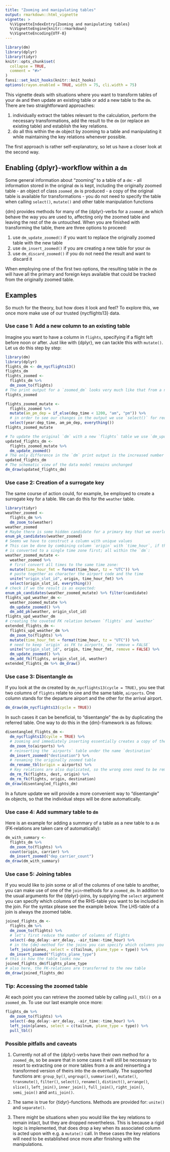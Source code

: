 ```yaml
---
title: "Zooming and manipulating tables"
output: rmarkdown::html_vignette
vignette: >
  %\VignetteIndexEntry{Zooming and manipulating tables}
  %\VignetteEngine{knitr::rmarkdown}
  %\VignetteEncoding{UTF-8}
---
```


```r
library(dm)
library(dplyr)
library(tidyr)
knitr::opts_chunk$set(
  collapse = TRUE,
  comment = "#>"
)
fansi::set_knit_hooks(knitr::knit_hooks)
options(crayon.enabled = TRUE, width = 75, cli.width = 75)
```

This vignette deals with situations where you want to transform tables of your `dm` and then update an existing table or add a new table to the `dm`.
There are two straightforward approaches:

1. individually extract the tables relevant to the calculation, perform the necessary transformations, add the result to the `dm` (or replace an existing table) and establish the key relations.
1. do all this within the `dm` object by zooming to a table and manipulating it while maintaining the key relations whenever possible.

The first approach is rather self-explanatory, so let us have a closer look at the second way.

## Enabling {dplyr}-workflow within a `dm`

Some general information about "zooming" to a table of a `dm`:
- all information stored in the original `dm` is kept, including the originally zoomed table
- an object of class `zoomed_dm` is produced
- a copy of the original table is available for transformations
- you do not need to specify the table when calling `select()`, `mutate()` and other table manipulation functions

{dm} provides methods for many of the {dplyr}-verbs for a `zoomed_dm` which behave the way you are used to, affecting only the zoomed table and leaving the rest of the `dm` untouched.
When you are finished with transforming the table, there are three options to proceed:

1. use `dm_update_zoomed()` if you want to replace the originally zoomed table with the new table
1. use `dm_insert_zoomed()` if you are creating a new table for your `dm`
1. use `dm_discard_zoomed()` if you do not need the result and want to discard it

When employing one of the first two options, the resulting table in the `dm` will have all the primary and foreign keys available that could be tracked from the originally zoomed table.

## Examples

So much for the theory, but how does it look and feel?
To explore this, we once more make use of our trusted {nycflights13} data.

### Use case 1: Add a new column to an existing table

Imagine you want to have a column in `flights`, specifying if a flight left before noon or after. 
Just like with {dplyr}, we can tackle this with `mutate()`.
Let us do this step by step:

```r
library(dm)
library(dplyr)
flights_dm <- dm_nycflights13()
flights_dm
flights_zoomed <- 
  flights_dm %>% 
  dm_zoom_to(flights)
# The print output for a `zoomed_dm` looks very much like that from a normal `tibble`.
flights_zoomed

flights_zoomed_mutate <- 
  flights_zoomed %>% 
  mutate(am_pm_dep = if_else(dep_time < 1200, "am", "pm")) %>% 
  # in order to see our changes in the output we use `select()` for reordering the columns
  select(year:dep_time, am_pm_dep, everything())
flights_zoomed_mutate

# To update the original `dm` with a new `flights` table we use `dm_update_zoomed()`:
updated_flights_dm <- 
  flights_zoomed_mutate %>% 
  dm_update_zoomed()
# The only difference in the `dm` print output is the increased number of columns
updated_flights_dm
# The schematic view of the data model remains unchanged
dm_draw(updated_flights_dm)
```

### Use case 2: Creation of a surrogate key

The same course of action could, for example, be employed to create a surrogate key for a table.
We can do this for the `weather` table.

```r
library(tidyr)
weather_zoomed <- 
  flights_dm %>% 
  dm_zoom_to(weather)
weather_zoomed
# Maybe there is some hidden candidate for a primary key that we overlooked
enum_pk_candidates(weather_zoomed)
# Seems we have to construct a column with unique values
# This can be done by combining column `origin` with `time_hour`, if the latter 
# is converted to a single time zone first; all within the `dm`:
weather_zoomed_mutate <- 
  weather_zoomed %>% 
  # first convert all times to the same time zone:
  mutate(time_hour_fmt = format(time_hour, tz = "UTC")) %>% 
  # paste together as character the airport code and the time
  unite("origin_slot_id", origin, time_hour_fmt) %>% 
  select(origin_slot_id, everything())
# check if we the result is as expected:
enum_pk_candidates(weather_zoomed_mutate) %>% filter(candidate)
flights_upd_weather_dm <- 
  weather_zoomed_mutate %>% 
  dm_update_zoomed() %>% 
  dm_add_pk(weather, origin_slot_id)
flights_upd_weather_dm
# creating the coveted FK relation between `flights` and `weather`
extended_flights_dm <- 
  flights_upd_weather_dm %>% 
  dm_zoom_to(flights) %>% 
  mutate(time_hour_fmt = format(time_hour, tz = "UTC")) %>% 
  # need to keep `origin` as FK to airports, so `remove = FALSE`
  unite("origin_slot_id", origin, time_hour_fmt, remove = FALSE) %>% 
  dm_update_zoomed() %>% 
  dm_add_fk(flights, origin_slot_id, weather)
extended_flights_dm %>% dm_draw()
```


### Use case 3: Disentangle `dm`

If you look at the `dm` created by `dm_nycflights13(cycle = TRUE)`, you see that two columns of `flights` relate to one and the same table, `airports`.
One column stands for the departure airport and the other for the arrival airport.

```r
dm_draw(dm_nycflights13(cycle = TRUE))
```
In such cases it can be beneficial, to "disentangle" the `dm` by duplicating the referred table.
One way to do this in the {dm}-framework is as follows:
```r
disentangled_flights_dm <- 
  dm_nycflights13(cycle = TRUE) %>% 
  # zooming and immediately inserting essentially creates a copy of the original table
  dm_zoom_to(airports) %>% 
  # reinserting the `airports` table under the name `destination`
  dm_insert_zoomed("destination") %>% 
  # renaming the originally zoomed table
  dm_rename_tbl(origin = airports) %>% 
  # Key relations are also duplicated, so the wrong ones need to be removed
  dm_rm_fk(flights, dest, origin) %>% 
  dm_rm_fk(flights, origin, destination)
dm_draw(disentangled_flights_dm)
```

In a future update we will provide a more convenient way to "disentangle" `dm` objects, so that the individual steps will be done automatically.

### Use case 4: Add summary table to `dm`

Here is an example for adding a summary of a table as a new table to a `dm` (FK-relations are taken care of automatically):

```r
dm_with_summary <- 
  flights_dm %>% 
  dm_zoom_to(flights) %>% 
  count(origin, carrier) %>% 
  dm_insert_zoomed("dep_carrier_count")
dm_draw(dm_with_summary)
```

### Use case 5: Joining tables

If you would like to join some or all of the columns of one table to another, you can make use of one of the `join`-methods for a `zoomed_dm`.
In addition to the usual arguments for the {dplyr}-joins, by supplying the `select` argument you can specify which columns of the RHS-table you want to be included in the join.
For the syntax please see the example below.
The LHS-table of a join is always the zoomed table.

```r
joined_flights_dm <- 
  flights_dm %>% 
  dm_zoom_to(flights) %>% 
  # let's first reduce the number of columns of flights
  select(-dep_delay:-arr_delay, -air_time:-time_hour) %>% 
  # in the {dm}-method for the joins you can specify which columns you want to add to the zoomed table
  left_join(planes, select = c(tailnum, plane_type = type)) %>% 
  dm_insert_zoomed("flights_plane_type")
# this is how the table looks now
joined_flights_dm$flights_plane_type
# also here, the FK-relations are transferred to the new table
dm_draw(joined_flights_dm)
```

### Tip: Accessing the zoomed table

At each point you can retrieve the zoomed table by calling `pull_tbl()` on a `zoomed_dm`.
To use our last example once more:

```r
flights_dm %>% 
  dm_zoom_to(flights) %>% 
  select(-dep_delay:-arr_delay, -air_time:-time_hour) %>% 
  left_join(planes, select = c(tailnum, plane_type = type)) %>% 
  pull_tbl()
```

### Possible pitfalls and caveats

1. Currently not all of the {dplyr}-verbs have their own method for a `zoomed_dm`, so be aware that in some cases it will still be necessary to resort to extracting one or more tables from a `dm` and reinserting a transformed version of theirs into the `dm` eventually.
The supported functions are:
`group_by()`, `ungroup()`, `summarise()`, `mutate()`, `transmute()`, `filter()`, `select()`, `rename()`, `distinct()`, `arrange()`, `slice()`, `left_join()`, `inner_join()`, `full_join()`, `right_join()`, `semi_join()` and `anti_join()`.

1. The same is true for {tidyr}-functions. 
Methods are provided for: `unite()` and `separate()`.

1. There might be situations when you would like the key relations to remain intact, but they are dropped nevertheless.
This is because a rigid logic is implemented, that does drop a key when its associated column is acted upon with e.g. a `mutate()` call.
In these cases the key relations will need to be established once more after finishing with the manipulations.
